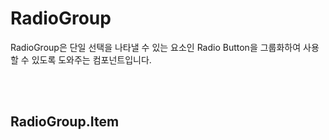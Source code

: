 
<Meta of={RadioGroupStories} />

# RadioGroup

RadioGroup은 단일 선택을 나타낼 수 있는 요소인 Radio Button을 그룹화하여 사용할 수 있도록 도와주는 컴포넌트입니다.

<Canvas of={RadioGroupStories.Control} />
<Controls />

<br />
<br />

## RadioGroup.Item

